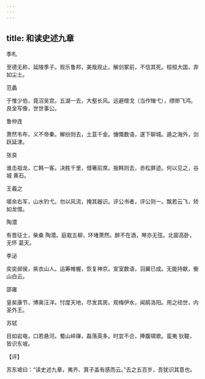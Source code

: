 ```yaml
---
---
---
```

title: 和读史述九章
---







季札


至德无称，延陵季子。观乐鲁邦，美哉观止。解剑冢前，不信其死。桓桓大国，弃如尘土。





范蠡


于惟少伯，竟沼吴宫。五湖一去，大壑长风。远避缯戈（当作矰弋），缥缈飞鸿。良金写像，世世事公。





鲁仲连


萧然韦布，义不帝秦。解纷则去，土苴千金。慷慨数语，遂下聊城。遁之海外，剑跃延津。





张良


谁击祖龙，亡韩一客。决胜千里，借箸前席。报韩则去，赤松屏迹。何以见之，谷城 黄石。





王羲之


嗟余右军，山水钓弋。勿以风流，掩其器识。评公书者，评公则一。飘若云飞，矫如龙惕。





陶潜


有晋征士，柴桑 陶潜。庭栽五柳，环堵萧然。醉不在酒，琴亦无弦。北窗高卧，无怀 葛天。





李泌


奕奕邺侯，紫衣山人。运筹帷幄，恢复神京。宣室数语，羽翼已成。无能持献，衡山白云。





邵雍


皇矣康节，博奥汪洋。忖度天地，尽发其房。观梅伊水，闻鹃洛阳。用之经世，内圣外王。





苏轼


目如岩电，口若悬河。蜀山崪嵂，磊落英多。时宜不合，捧腹啸歌。蛮夷 狄鞮，皆识东坡。

【评】

苏东坡曰：“读史述九章，夷齐、箕子盖有感而云。”去之五百岁，吾犹识其意也。